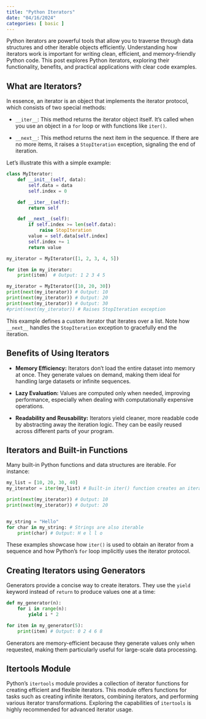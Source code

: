 ```yaml
---
title: "Python Iterators"
date: "04/16/2024"
categories: [ basic ]
---
```



Python iterators are powerful tools that allow you to traverse through data structures and other iterable objects efficiently. Understanding how iterators work is important for writing clean, efficient, and memory-friendly Python code. This post explores Python iterators, exploring their functionality, benefits, and practical applications with clear code examples.


## What are Iterators?

In essence, an iterator is an object that implements the iterator protocol, which consists of two special methods:

* `__iter__`: This method returns the iterator object itself.  It's called when you use an object in a `for` loop or with functions like `iter()`.

* `__next__`: This method returns the next item in the sequence.  If there are no more items, it raises a `StopIteration` exception, signaling the end of iteration.

Let's illustrate this with a simple example:

```python
class MyIterator:
    def __init__(self, data):
        self.data = data
        self.index = 0

    def __iter__(self):
        return self

    def __next__(self):
        if self.index >= len(self.data):
            raise StopIteration
        value = self.data[self.index]
        self.index += 1
        return value

my_iterator = MyIterator([1, 2, 3, 4, 5])

for item in my_iterator:
    print(item)  # Output: 1 2 3 4 5

my_iterator = MyIterator([10, 20, 30])
print(next(my_iterator)) # Output: 10
print(next(my_iterator)) # Output: 20
print(next(my_iterator)) # Output: 30
#print(next(my_iterator)) # Raises StopIteration exception
```

This example defines a custom iterator that iterates over a list.  Note how `__next__` handles the `StopIteration` exception to gracefully end the iteration.


## Benefits of Using Iterators

* **Memory Efficiency:** Iterators don't load the entire dataset into memory at once. They generate values on demand, making them ideal for handling large datasets or infinite sequences.

* **Lazy Evaluation:**  Values are computed only when needed, improving performance, especially when dealing with computationally expensive operations.

* **Readability and Reusability:** Iterators yield cleaner, more readable code by abstracting away the iteration logic. They can be easily reused across different parts of your program.


##  Iterators and Built-in Functions

Many built-in Python functions and data structures are iterable.  For instance:

```python
my_list = [10, 20, 30, 40]
my_iterator = iter(my_list) # Built-in iter() function creates an iterator

print(next(my_iterator)) # Output: 10
print(next(my_iterator)) # Output: 20


my_string = "Hello"
for char in my_string: # Strings are also iterable
    print(char) # Output: H e l l o
```

These examples showcase how `iter()` is used to obtain an iterator from a sequence and how Python's `for` loop implicitly uses the iterator protocol.


## Creating Iterators using Generators

Generators provide a concise way to create iterators.  They use the `yield` keyword instead of `return` to produce values one at a time:

```python
def my_generator(n):
    for i in range(n):
        yield i * 2

for item in my_generator(5):
    print(item) # Output: 0 2 4 6 8
```

Generators are memory-efficient because they generate values only when requested, making them particularly useful for large-scale data processing.


##  Itertools Module

Python's `itertools` module provides a collection of iterator functions for creating efficient and flexible iterators. This module offers functions for tasks such as creating infinite iterators, combining iterators, and performing various iterator transformations.  Exploring the capabilities of `itertools` is highly recommended for advanced iterator usage.



